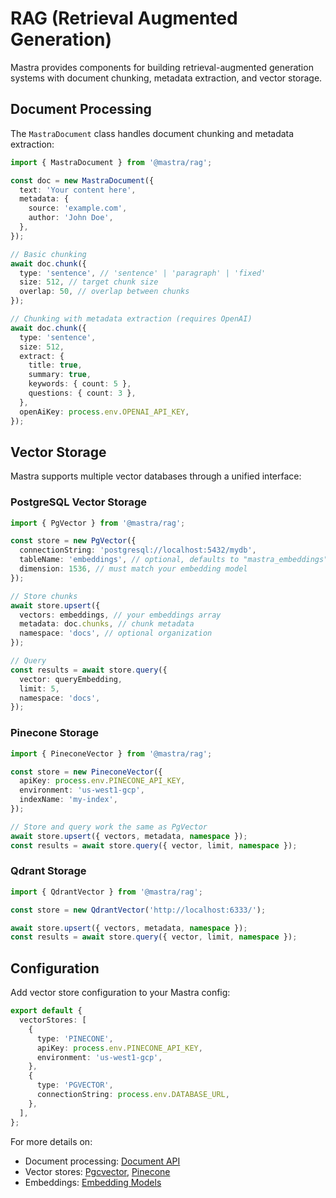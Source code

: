# RAG (Retrieval Augmented Generation)

Mastra provides components for building retrieval-augmented generation systems with document chunking, metadata extraction, and vector storage.

## Document Processing

The `MastraDocument` class handles document chunking and metadata extraction:

```ts showLineNumbers
import { MastraDocument } from '@mastra/rag';

const doc = new MastraDocument({
  text: 'Your content here',
  metadata: {
    source: 'example.com',
    author: 'John Doe',
  },
});

// Basic chunking
await doc.chunk({
  type: 'sentence', // 'sentence' | 'paragraph' | 'fixed'
  size: 512, // target chunk size
  overlap: 50, // overlap between chunks
});

// Chunking with metadata extraction (requires OpenAI)
await doc.chunk({
  type: 'sentence',
  size: 512,
  extract: {
    title: true,
    summary: true,
    keywords: { count: 5 },
    questions: { count: 3 },
  },
  openAiKey: process.env.OPENAI_API_KEY,
});
```

## Vector Storage

Mastra supports multiple vector databases through a unified interface:

### PostgreSQL Vector Storage

```ts showLineNumbers
import { PgVector } from '@mastra/rag';

const store = new PgVector({
  connectionString: 'postgresql://localhost:5432/mydb',
  tableName: 'embeddings', // optional, defaults to "mastra_embeddings"
  dimension: 1536, // must match your embedding model
});

// Store chunks
await store.upsert({
  vectors: embeddings, // your embeddings array
  metadata: doc.chunks, // chunk metadata
  namespace: 'docs', // optional organization
});

// Query
const results = await store.query({
  vector: queryEmbedding,
  limit: 5,
  namespace: 'docs',
});
```

### Pinecone Storage

```typescript
import { PineconeVector } from '@mastra/rag';

const store = new PineconeVector({
  apiKey: process.env.PINECONE_API_KEY,
  environment: 'us-west1-gcp',
  indexName: 'my-index',
});

// Store and query work the same as PgVector
await store.upsert({ vectors, metadata, namespace });
const results = await store.query({ vector, limit, namespace });
```

### Qdrant Storage

```typescript
import { QdrantVector } from '@mastra/rag';

const store = new QdrantVector('http://localhost:6333/');

await store.upsert({ vectors, metadata, namespace });
const results = await store.query({ vector, limit, namespace });
```

## Configuration

Add vector store configuration to your Mastra config:

```ts filename="mastra.config.ts" showLineNumbers
export default {
  vectorStores: [
    {
      type: 'PINECONE',
      apiKey: process.env.PINECONE_API_KEY,
      environment: 'us-west1-gcp',
    },
    {
      type: 'PGVECTOR',
      connectionString: process.env.DATABASE_URL,
    },
  ],
};
```

For more details on:

- Document processing: [Document API](https://mastra.ai/docs/guide/reference/rag/document)
- Vector stores: [Pgcvector](https://mastra.ai/docs/guide/reference/rag/pgvector), [Pinecone](https://mastra.ai/docs/guide/reference/rag/pinecone)
- Embeddings: [Embedding Models](/api/rag/embeddings)
